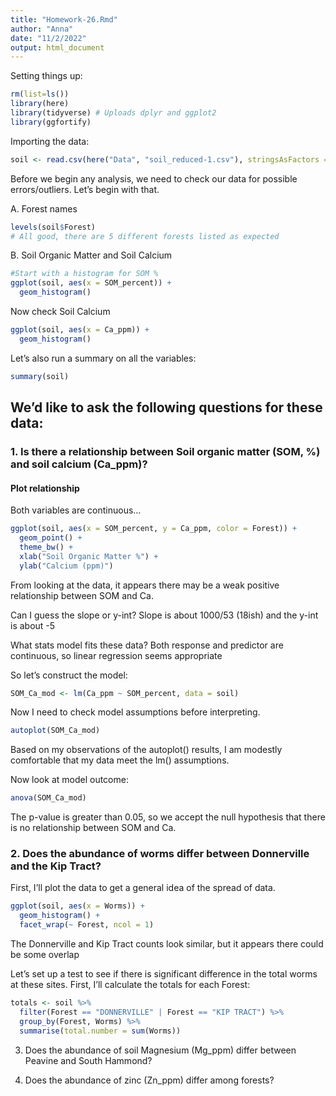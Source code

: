 ```yaml
---
title: "Homework-26.Rmd"
author: "Anna"
date: "11/2/2022"
output: html_document
---
```


Setting things up:
```r
rm(list=ls())
library(here)
library(tidyverse) # Uploads dplyr and ggplot2
library(ggfortify)
```

Importing the data:
```r
soil <- read.csv(here("Data", "soil_reduced-1.csv"), stringsAsFactors = T)
```

Before we begin any analysis, we need to check our data for possible errors/outliers. Let's begin with that.

A. Forest names
```r
levels(soil$Forest)
# All good, there are 5 different forests listed as expected
```

B. Soil Organic Matter and Soil Calcium
```r
#Start with a histogram for SOM %
ggplot(soil, aes(x = SOM_percent)) +
  geom_histogram()
```

Now check Soil Calcium
```r
ggplot(soil, aes(x = Ca_ppm)) +
  geom_histogram()
```

Let's also run a summary on all the variables:
```r
summary(soil)
```


## We'd like to ask the following questions for these data:

### 1. Is there a relationship between Soil organic matter (SOM, %) and soil calcium (Ca_ppm)?

#### Plot relationship
Both variables are continuous...
```r
ggplot(soil, aes(x = SOM_percent, y = Ca_ppm, color = Forest)) +
  geom_point() +
  theme_bw() +
  xlab("Soil Organic Matter %") +
  ylab("Calcium (ppm)")
```
From looking at the data, it appears there may be a weak positive relationship between SOM and Ca.

Can I guess the slope or y-int?
Slope is about 1000/53 (18ish) and the y-int is about -5

What stats model fits these data?
Both response and predictor are continuous, so linear regression seems appropriate

So let's construct the model:
```r
SOM_Ca_mod <- lm(Ca_ppm ~ SOM_percent, data = soil)
```

Now I need to check model assumptions before interpreting.
```r
autoplot(SOM_Ca_mod)
```
Based on my observations of the autoplot() results, I am modestly comfortable that my data meet the lm() assumptions. 

Now look at model outcome:
```r
anova(SOM_Ca_mod)
```
The p-value is greater than 0.05, so we accept the null hypothesis that there is no relationship between SOM and Ca.

### 2. Does the abundance of worms differ between Donnerville and the Kip Tract?

First, I'll plot the data to get a general idea of the spread of data. 
```r
ggplot(soil, aes(x = Worms)) +
  geom_histogram() +
  facet_wrap(~ Forest, ncol = 1)
```
The Donnerville and Kip Tract counts look similar, but it appears there could be some overlap

Let's set up a test to see if there is significant difference in the total worms at these sites. First, I'll calculate the totals for each Forest:
```r
totals <- soil %>%
  filter(Forest == "DONNERVILLE" | Forest == "KIP TRACT") %>%
  group_by(Forest, Worms) %>%
  summarise(total.number = sum(Worms))
```





3. Does the abundance of soil Magnesium (Mg_ppm) differ between Peavine and South Hammond?



4. Does the abundance of zinc (Zn_ppm) differ among forests?




